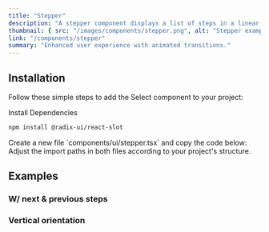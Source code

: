 ```yaml
---
title: "Stepper"
description: "A stepper component displays a list of steps in a linear flow."
thumbnail: { src: "/images/components/stepper.png", alt: "Stepper example" }
link: "/components/stepper"
summary: "Enhanced user experience with animated transitions."
---
```


<ComponentPreview name="stepper-demo" />

## Installation

Follow these simple steps to add the Select component to your project:

<Steps>

<Step>Install Dependencies</Step>

```bash
npm install @radix-ui/react-slot
```

<Step>
    Create a new file `components/ui/stepper.tsx` and copy the code below:
</Step>

<CollapsibleSource name="stepper" />

<Step>
    Adjust the import paths in both files according to your project's structure.
</Step>

</Steps>

## Examples

### W/ next & previous steps

<ComponentPreview name="stepper-step" />

### Vertical orientation

<ComponentPreview name="stepper-vertical" />
